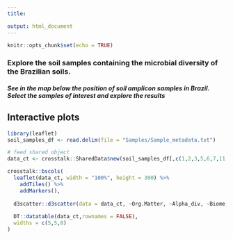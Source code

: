 ---
title: 

output: html_document
---
<!-- information about editing and keeping html files instead of md files -->
<!-- https://jekyllrb.com/docs/step-by-step/04-layouts/#use-layouts -->

```{r setup, include=FALSE}
knitr::opts_chunk$set(echo = TRUE)
```
### Explore the soil samples containing the microbial diversity of the Brazilian soils.
 

##### See in the map below the position of soil amplicon samples in Brazil. Select the samples of interest and explore the results

<!-- <iframe src="soils_map.html" height="500" width="500" data-external="1"></iframe> -->

<!-- You can explore this map [as its own web page here](soils_map.html) -->

<!-- [//]: # Input data -->

<!-- ## Filterable table -->
<!-- ```{r, echo=FALSE} -->
<!-- soil_samples_df <- read.delim(file = "Samples/Sample_metadata.txt") -->
<!-- DT::datatable(soil_samples_df) -->
<!-- ``` -->

<!-- ## Plotly chart -->
<!-- ```{r, echo=FALSE} -->
<!-- fig <- plotly::plot_ly( -->
<!--   x = c("giraffes", "orangutans", "monkeys"), -->
<!--   y = c(20, 14, 23), -->
<!--   name = "SF Zoo", -->
<!--   type = "bar" -->
<!-- ) -->

<!-- fig -->
<!-- ``` -->

## Interactive plots
```{r, echo=FALSE, message = FALSE, warning = FALSE}
library(leaflet)
soil_samples_df <- read.delim(file = "Samples/Sample_metadata.txt")

# feed shared object
data_ct <- crosstalk::SharedData$new(soil_samples_df[,c(1,2,3,5,6,7,11,12,13)])

crosstalk::bscols(
  leaflet(data_ct, width = "100%", height = 300) %>%
    addTiles() %>%
    addMarkers(),
  
  d3scatter::d3scatter(data = data_ct, ~Org.Matter, ~Alpha_div, ~Biome, width = "100%", height = 300),
  
  DT::datatable(data_ct,rownames = FALSE),
  widths = c(5,5,8)
)
```
